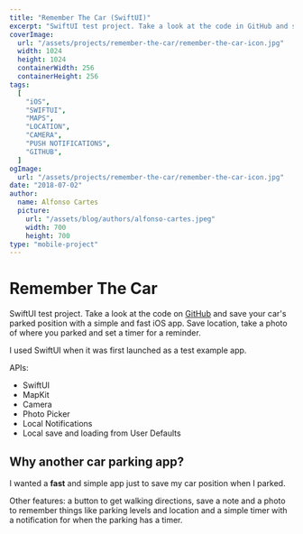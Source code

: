 ```yaml
---
title: "Remember The Car (SwiftUI)"
excerpt: "SwiftUI test project. Take a look at the code in GitHub and save your car's parked position with a simple and fast iOS app. Save location, take a photo of where you parked and set a timer for a reminder"
coverImage:
  url: "/assets/projects/remember-the-car/remember-the-car-icon.jpg"
  width: 1024
  height: 1024
  containerWidth: 256
  containerHeight: 256
tags:
  [
    "iOS",
    "SWIFTUI",
    "MAPS",
    "LOCATION",
    "CAMERA",
    "PUSH NOTIFICATIONS",
    "GITHUB",
  ]
ogImage:
  url: "/assets/projects/remember-the-car/remember-the-car-icon.jpg"
date: "2018-07-02"
author:
  name: Alfonso Cartes
  picture:
    url: "/assets/blog/authors/alfonso-cartes.jpeg"
    width: 700
    height: 700
type: "mobile-project"
---
```


# Remember The Car

SwiftUI test project. Take a look at the code on [GitHub](https://github.com/alfonsocartes/rememberthecar) and save your car's parked position with a simple and fast iOS app. Save location, take a photo of where you parked and set a timer for a reminder.

I used SwiftUI when it was first launched as a test example app.

APIs:

- SwiftUI
- MapKit
- Camera
- Photo Picker
- Local Notifications
- Local save and loading from User Defaults

<Carousel post="remember-the-car" />

## Why another car parking app?

I wanted a **fast** and simple app just to save my car position when I parked.

Other features: a button to get walking directions, save a note and a photo to remember things like parking levels and location and a simple timer with a notification for when the parking has a timer.
